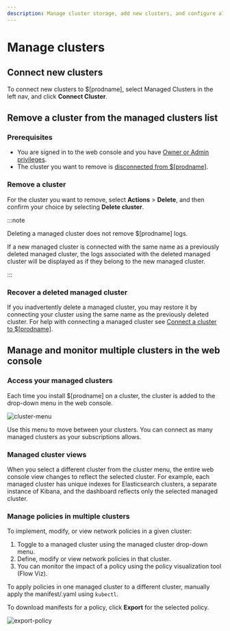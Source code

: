 ```yaml
---
description: Manage cluster storage, add new clusters, and configure alerts.
---
```


# Manage clusters

## Connect new clusters

To connect new clusters to $[prodname], select Managed Clusters in the left nav, and click **Connect Cluster**.

## Remove a cluster from the managed clusters list

### Prerequisites

- You are signed in to the web console and you have [Owner or Admin privileges](../users/user-management.mdx).
- The cluster you want to remove is [disconnected from $[prodname]](disconnect.mdx).

### Remove a cluster

For the cluster you want to remove, select **Actions** > **Delete**, and then confirm your choice by selecting **Delete cluster**.

:::note

Deleting a managed cluster does not remove $[prodname] logs.

If a new managed cluster is connected with the same name as a previously deleted managed cluster, the logs associated with the deleted managed cluster will be displayed as if they belong to the new managed cluster.

:::

### Recover a deleted managed cluster

If you inadvertently delete a managed cluster, you may restore it by connecting your cluster using the same name as the previously deleted cluster. For help with connecting a managed cluster see [Connect a cluster to $[prodname]](../get-started/install-cluster.mdx).

## Manage and monitor multiple clusters in the web console

### Access your managed clusters

Each time you install $[prodname] on a cluster, the cluster is added to the drop-down menu in the web console.

![cluster-menu](/img/calico-cloud/cluster-menu.png)

Use this menu to move between your clusters. You can connect as many managed clusters as your subscriptions allows.

### Managed cluster views

When you select a different cluster from the cluster menu, the entire web console view changes to reflect the selected cluster.
For example, each managed cluster has unique indexes for Elasticsearch clusters, a separate instance of Kibana, and the dashboard reflects only the selected managed cluster.

### Manage policies in multiple clusters

To implement, modify, or view network policies in a given cluster:

1. Toggle to a managed cluster using the managed cluster drop-down menu.
1. Define, modify or view network policies in that cluster.
1. You can monitor the impact of a policy using the policy visualization tool (Flow Viz).

To apply policies in one managed cluster to a different cluster, manually apply the manifest/.yaml using `kubectl`.

To download manifests for a policy, click **Export** for the selected policy.

![export-policy](/img/calico-cloud/export-policy.png)
